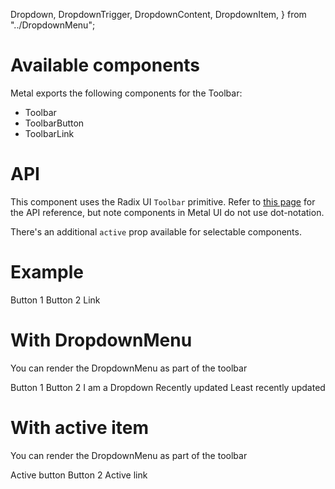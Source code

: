   Dropdown,
  DropdownTrigger,
  DropdownContent,
  DropdownItem,
} from "../DropdownMenu";

<Meta title="Toolbar" component={Toolbar} />

# Available components

Metal exports the following components for the Toolbar:

- Toolbar
- ToolbarButton
- ToolbarLink

# API

This component uses the Radix UI `Toolbar` primitive. Refer to [this page](https://radix-ui.com/primitives/docs/components/toolbar) for the API reference, but note components in Metal UI do not use dot-notation.

There's an additional `active` prop available for selectable components.

# Example

<Preview>
  <Story name="Default">
    <Toolbar>
      <ToolbarButton>Button 1</ToolbarButton>
      <ToolbarButton>Button 2</ToolbarButton>
      <ToolbarLink href="https://www.maxihost.com" target="_blank">
        Link
      </ToolbarLink>
    </Toolbar>
  </Story>
</Preview>

# With DropdownMenu

You can render the DropdownMenu as part of the toolbar

<Preview>
  <Story name="With DropdownMenu">
    <Toolbar>
      <ToolbarButton>Button 1</ToolbarButton>
      <ToolbarButton>Button 2</ToolbarButton>
      <Dropdown>
        <DropdownTrigger as={ToolbarButton}>I am a Dropdown</DropdownTrigger>
        <DropdownContent>
          <DropdownItem>Recently updated</DropdownItem>
          <DropdownItem>Least recently updated</DropdownItem>
        </DropdownContent>
      </Dropdown>
    </Toolbar>
  </Story>
</Preview>

# With active item

You can render the DropdownMenu as part of the toolbar

<Preview>
  <Story name="With active item">
    <Toolbar>
      <ToolbarButton active>Active button</ToolbarButton>
      <ToolbarButton>Button 2</ToolbarButton>
      <ToolbarLink active href="#">
        Active link
      </ToolbarLink>
    </Toolbar>
  </Story>
</Preview>
